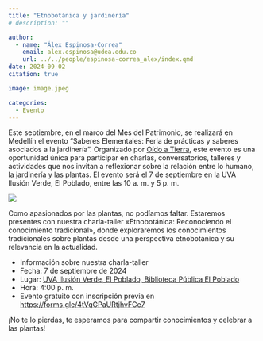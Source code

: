 ```yaml
---
title: "Etnobotánica y jardinería"
# description: ""

author: 
  - name: "Álex Espinosa-Correa"
    email: alex.espinosa@udea.edu.co
    url: ../../people/espinosa-correa_alex/index.qmd
date: 2024-09-02
citation: true

image: image.jpeg

categories:
  - Evento
---
```


Este septiembre, en el marco del Mes del Patrimonio, se realizará en Medellín el evento “Saberes Elementales: Feria de prácticas y saberes asociados a la jardinería”. Organizado por [Oído a Tierra](https://www.instagram.com/oidoatierra/), este evento es una oportunidad única para participar en charlas, conversatorios, talleres y actividades que nos invitan a reflexionar sobre la relación entre lo humano, la jardinería y las plantas. El evento será el 7 de septiembre en la UVA Ilusión Verde, El Poblado, entre las 10 a. m. y 5 p. m.

![](image.jpeg){fig-align="center" fig-alt="Imagen promocional del evento «Etnobotánica: Reconociendo el conocimiento tradicional», organizado por el Grupo de Estudios Botánicos (GEOBOTA) en el marco de la feria «Saberes Elementales». La imagen tiene un fondo claro con ilustraciones de hojas en tonos grises y detalles en color naranja. En el centro se encuentra el título del evento en color naranja, junto con la ubicación, fecha y hora del evento, que será el 7 de septiembre de 2024 a las 4:00 p.m. en la Biblioteca Pública El Poblado, Medellín. Logos de las entidades apoyando y organizando el evento se encuentran en la parte inferior de la imagen."}

Como apasionados por las plantas, no podíamos faltar. Estaremos presentes con nuestra charla-taller «Etnobotánica: Reconociendo el conocimiento tradicional», donde exploraremos los conocimientos tradicionales sobre plantas desde una perspectiva etnobotánica y su relevancia en la actualidad.

-   Información sobre nuestra charla-taller
-   Fecha: 7 de septiembre de 2024
-   Lugar: [UVA Ilusión Verde, El Poblado, Biblioteca Pública El Poblado](https://www.openstreetmap.org/way/754626207)
-   Hora: 4:00 p. m.
-   Evento gratuito con inscripción previa en <https://forms.gle/4tVqGPaURtjhvFCe7>

¡No te lo pierdas, te esperamos para compartir conocimientos y celebrar a las plantas!
